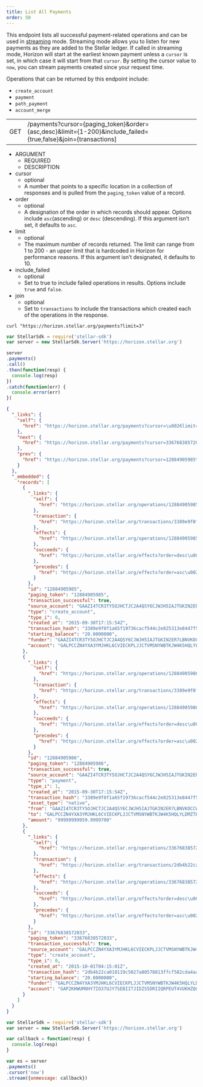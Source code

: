 ```yaml
---
title: List All Payments
order: 50
---
```



This endpoint lists all successful payment-related operations and can be used in [streaming](../introduction/streaming.mdx) mode. Streaming mode allows you to listen for new payments as they are added to the Stellar ledger. If called in streaming mode, Horizon will start at the earliest known payment unless a `cursor` is set, in which case it will start from that `cursor`. By setting the cursor value to `now`, you can stream payments created since your request time.

Operations that can be returned by this endpoint include:
- `create_account`
- `payment`
- `path_payment`
- `account_merge`

<Endpoint>

|     |                              |
| --- | ---------------------------- |
| GET | /payments?cursor={paging_token}&order={asc,desc}&limit={1-200}&include_failed={true,false}&join={transactions] |

</Endpoint>

<AttributeTable>

- ARGUMENT
  - REQUIRED
  - DESCRIPTION
- cursor
  - optional
  - A number that points to a specific location in a collection of responses and is pulled from the `paging_token` value of a record.
- order
  - optional
  - A designation of the order in which records should appear. Options include `asc`(ascending) or `desc` (descending). If this argument isn’t set, it defaults to `asc`.
- limit
  - optional
  - The maximum number of records returned. The limit can range from 1 to 200 - an upper limit that is hardcoded in Horizon for performance reasons. If this argument isn’t designated, it defaults to 10.
- include_failed
  - optional
  - Set to true to include failed operations in results. Options include `true` and `false`.
- join
  - optional
  - Set to `transactions` to include the transactions which created each of the operations in the response.

</AttributeTable>

<CodeExample title="Example Request">

```curl
curl "https://horizon.stellar.org/payments?limit=3"
```

```js
var StellarSdk = require('stellar-sdk')
var server = new StellarSdk.Server('https://horizon.stellar.org')

server
.payments()
.call()
.then(function(resp) {
  console.log(resp)
})
.catch(function(err) {
  console.error(err)
})
```

</CodeExample>

<ExampleResponse title="Example Response">

```json
{
  "_links": {
    "self": {
      "href": "https://horizon.stellar.org/payments?cursor=\u0026limit=3\u0026order=asc"
    },
    "next": {
      "href": "https://horizon.stellar.org/payments?cursor=33676838572033\u0026limit=3\u0026order=asc"
    },
    "prev": {
      "href": "https://horizon.stellar.org/payments?cursor=12884905985\u0026limit=3\u0026order=desc"
    }
  },
  "_embedded": {
    "records": [
      {
        "_links": {
          "self": {
            "href": "https://horizon.stellar.org/operations/12884905985"
          },
          "transaction": {
            "href": "https://horizon.stellar.org/transactions/3389e9f0f1a65f19736cacf544c2e825313e8447f569233bb8db39aa607c8889"
          },
          "effects": {
            "href": "https://horizon.stellar.org/operations/12884905985/effects"
          },
          "succeeds": {
            "href": "https://horizon.stellar.org/effects?order=desc\u0026cursor=12884905985"
          },
          "precedes": {
            "href": "https://horizon.stellar.org/effects?order=asc\u0026cursor=12884905985"
          }
        },
        "id": "12884905985",
        "paging_token": "12884905985",
        "transaction_successful": true,
        "source_account": "GAAZI4TCR3TY5OJHCTJC2A4QSY6CJWJH5IAJTGKIN2ER7LBNVKOCCWN7",
        "type": "create_account",
        "type_i": 0,
        "created_at": "2015-09-30T17:15:54Z",
        "transaction_hash": "3389e9f0f1a65f19736cacf544c2e825313e8447f569233bb8db39aa607c8889",
        "starting_balance": "20.0000000",
        "funder": "GAAZI4TCR3TY5OJHCTJC2A4QSY6CJWJH5IAJTGKIN2ER7LBNVKOCCWN7",
        "account": "GALPCCZN4YXA3YMJHKL6CVIECKPLJJCTVMSNYWBTKJW4K5HQLYLDMZTB"
      },
      {
        "_links": {
          "self": {
            "href": "https://horizon.stellar.org/operations/12884905986"
          },
          "transaction": {
            "href": "https://horizon.stellar.org/transactions/3389e9f0f1a65f19736cacf544c2e825313e8447f569233bb8db39aa607c8889"
          },
          "effects": {
            "href": "https://horizon.stellar.org/operations/12884905986/effects"
          },
          "succeeds": {
            "href": "https://horizon.stellar.org/effects?order=desc\u0026cursor=12884905986"
          },
          "precedes": {
            "href": "https://horizon.stellar.org/effects?order=asc\u0026cursor=12884905986"
          }
        },
        "id": "12884905986",
        "paging_token": "12884905986",
        "transaction_successful": true,
        "source_account": "GAAZI4TCR3TY5OJHCTJC2A4QSY6CJWJH5IAJTGKIN2ER7LBNVKOCCWN7",
        "type": "payment",
        "type_i": 1,
        "created_at": "2015-09-30T17:15:54Z",
        "transaction_hash": "3389e9f0f1a65f19736cacf544c2e825313e8447f569233bb8db39aa607c8889",
        "asset_type": "native",
        "from": "GAAZI4TCR3TY5OJHCTJC2A4QSY6CJWJH5IAJTGKIN2ER7LBNVKOCCWN7",
        "to": "GALPCCZN4YXA3YMJHKL6CVIECKPLJJCTVMSNYWBTKJW4K5HQLYLDMZTB",
        "amount": "99999999959.9999700"
      },
      {
        "_links": {
          "self": {
            "href": "https://horizon.stellar.org/operations/33676838572033"
          },
          "transaction": {
            "href": "https://horizon.stellar.org/transactions/2db4b22ca018119c5027a80578813ffcf582cda4aa9e31cd92b43cf1bda4fc5a"
          },
          "effects": {
            "href": "https://horizon.stellar.org/operations/33676838572033/effects"
          },
          "succeeds": {
            "href": "https://horizon.stellar.org/effects?order=desc\u0026cursor=33676838572033"
          },
          "precedes": {
            "href": "https://horizon.stellar.org/effects?order=asc\u0026cursor=33676838572033"
          }
        },
        "id": "33676838572033",
        "paging_token": "33676838572033",
        "transaction_successful": true,
        "source_account": "GALPCCZN4YXA3YMJHKL6CVIECKPLJJCTVMSNYWBTKJW4K5HQLYLDMZTB",
        "type": "create_account",
        "type_i": 0,
        "created_at": "2015-10-01T04:15:01Z",
        "transaction_hash": "2db4b22ca018119c5027a80578813ffcf582cda4aa9e31cd92b43cf1bda4fc5a",
        "starting_balance": "20.0000000",
        "funder": "GALPCCZN4YXA3YMJHKL6CVIECKPLJJCTVMSNYWBTKJW4K5HQLYLDMZTB",
        "account": "GAP2KHWUMOHY7IO37UJY7SEBIITJIDZS5DRIIQRPEUT4VUKHZQGIRWS4"
      }
    ]
  }
}
```

</ExampleResponse>

<CodeExample title="JavaScript Streaming Example">

```js
var StellarSdk = require('stellar-sdk')
var server = new StellarSdk.Server('https://horizon.stellar.org')

var callback = function(resp) {
  console.log(resp)
}

var es = server
.payments()
.cursor('now')
.stream({onmessage: callback})
```

</CodeExample>
